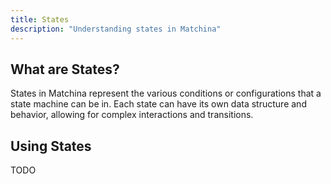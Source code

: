 ```yaml
---
title: States
description: "Understanding states in Matchina"
---
```



## What are States?

States in Matchina represent the various conditions or configurations that a state machine can be in. Each state can have its own data structure and behavior, allowing for complex interactions and transitions.

## Using States

TODO